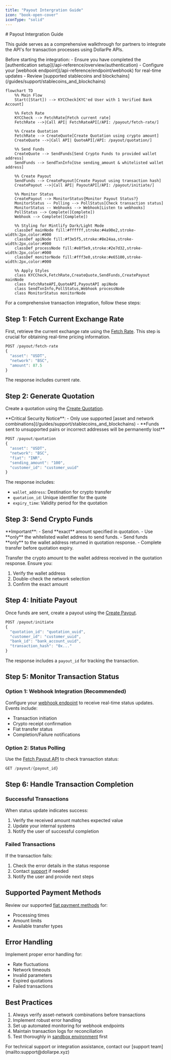 ```yaml
---
title: "Payout Intergration Guide"
icon: "book-open-cover"
iconType: "solid"
---
```


<Highlight>
  # Payout Intergration Guide
</Highlight>

This guide serves as a comprehensive walkthrough for partners to integrate the API's for transaction processes using DollarPe APIs.

<Note>
Before starting the integration:
- Ensure you have completed the [authentication setup](/api-reference/overview/authentication)
- Configure your [webhook endpoint](/api-reference/endpoint/webhook) for real-time updates
- Review [supported stablecoins and blockchains](/guides/support/stablecoins_and_blockchains)
</Note>

```mermaid
flowchart TD
    %% Main Flow
    Start([Start]) --> KYCCheck[KYC'ed User with 1 Verified Bank Account]

    %% Fetch Rate
    KYCCheck --> FetchRate[Fetch current rate]
    FetchRate -->|Call API| FetchRateAPI[/API: /payout/fetch-rate/]
    
    %% Create Quotation
    FetchRate --> CreateQuote[Create Quotation using crypto amount]
    CreateQuote -->|Call API| QuoteAPI[/API: /payout/quotation/]

    %% Send Funds
    CreateQuote --> SendFunds[Send Crypto Funds to provided wallet address]
    SendFunds --> SendTxnInfo[Use sending_amount & whitelisted wallet address]

    %% Create Payout
    SendFunds --> CreatePayout[Create Payout using transaction hash]
    CreatePayout -->|Call API| PayoutAPI[/API: /payout/initiate/]

    %% Monitor Status
    CreatePayout --> MonitorStatus{Monitor Payout Status?}
    MonitorStatus -- Polling --> PollStatus[Check transaction status]
    MonitorStatus -- Webhooks --> Webhook[Listen to webhooks]
    PollStatus --> Complete([Complete])
    Webhook --> Complete([Complete])

    %% Styling for Mintlify Dark/Light Mode
    classDef mainNode fill:#ffffff,stroke:#4a90e2,stroke-width:2px,color:#000
    classDef apiNode fill:#f3e5f5,stroke:#8e24aa,stroke-width:2px,color:#000
    classDef processNode fill:#e8f5e9,stroke:#2e7d32,stroke-width:2px,color:#000
    classDef monitorNode fill:#fff3e0,stroke:#e65100,stroke-width:2px,color:#000

    %% Apply Styles
    class KYCCheck,FetchRate,CreateQuote,SendFunds,CreatePayout mainNode
    class FetchRateAPI,QuoteAPI,PayoutAPI apiNode
    class SendTxnInfo,PollStatus,Webhook processNode
    class MonitorStatus monitorNode

```

For a comprehensive transaction integration, follow these steps:

## Step 1: Fetch Current Exchange Rate

First, retrieve the current exchange rate using the [Fetch Rate](/api-reference/endpoint/payout/fetch-rate). This step is crucial for obtaining real-time pricing information.

```javascript
POST /payout/fetch-rate
{
  "asset": "USDT",
  "network": "BSC",
  "amount": 87.5
}
```

The response includes current rate.

## Step 2: Generate Quotation

Create a quotation using the [Create Quotation](/api-reference/endpoint/payout/quotation). 

<Warning>
**Critical Security Notice**: 
- Only use supported [asset and network combinations](/guides/support/stablecoins_and_blockchains)
- **Funds sent to unsupported pairs or incorrect addresses will be permanently lost**
</Warning>

```javascript
POST /payout/quotation
{
  "asset": "USDT",
  "network": "BSC",
  "fiat": "INR",
  "sending_amount": "100",
  "customer_id": "customer_uuid"
}
```

The response includes:
- `wallet_address`: Destination for crypto transfer
- `quotation_id`: Unique identifier for the quote
- `expiry_time`: Validity period for the quotation

## Step 3: Send Crypto Funds

<Warning>
**Important**: 
- Send **exact** amount specified in quotation.
- Use **only** the whitelisted wallet address to send funds.
- Send funds **only** to the wallet address returned in quotation response.
- Complete transfer before quotation expiry.
</Warning>

Transfer the crypto amount to the wallet address received in the quotation response. Ensure you:
1. Verify the wallet address
2. Double-check the network selection
3. Confirm the exact amount

## Step 4: Initiate Payout

Once funds are sent, create a payout using the [Create Payout](/api-reference/endpoint/payout/initiate).

```javascript
POST /payout/initiate
{
  "quotation_id": "quotation_uuid",
  "customer_id": "customer_uuid",
  "bank_id": "bank_account_uuid",
  "transaction_hash": "0x..."
}
```

The response includes a `payout_id` for tracking the transaction.

## Step 5: Monitor Transaction Status

### Option 1: Webhook Integration (Recommended)
Configure your [webhook endpoint](/api-reference/endpoint/webhook) to receive real-time status updates. Events include:
- Transaction initiation
- Crypto receipt confirmation
- Fiat transfer status
- Completion/Failure notifications

### Option 2: Status Polling
Use the [Fetch Payout API](/api-reference/endpoint/payout/{payout_id}) to check transaction status:

```javascript
GET /payout/{payout_id}
```

## Step 6: Handle Transaction Completion

### Successful Transactions
When status update indicates success:
1. Verify the received amount matches expected value
2. Update your internal systems
3. Notify the user of successful completion

### Failed Transactions
If the transaction fails:
1. Check the error details in the status response
2. Contact [support](mailto:support@dollarpe.xyz) if needed
3. Notify the user and provide next steps

## Supported Payment Methods

Review our supported [fiat payment methods](/guides/support/fiatMethods) for:
- Processing times
- Amount limits
- Available transfer types

## Error Handling

Implement proper error handling for:
- Rate fluctuations
- Network timeouts
- Invalid parameters
- Expired quotations
- Failed transactions

## Best Practices

1. Always verify asset-network combinations before transactions
2. Implement robust error handling
3. Set up automated monitoring for webhook endpoints
4. Maintain transaction logs for reconciliation
5. Test thoroughly in [sandbox environment](/api-reference/overview/introduction#base-urls) first

<Note>
For technical support or integration assistance, contact our [support team](mailto:support@dollarpe.xyz)
</Note>